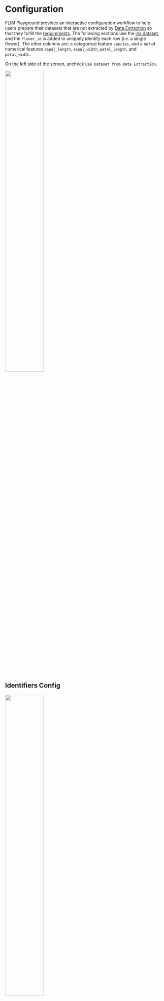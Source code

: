 # Configuration
FLIM Playground provides an interactive configuration workflow to help users prepare their datasets that are not extracted by [Data Extraction](data_extraction.qmd) so that they fulfill the [requirements](data_analysis.qmd#requirements). The following sections use the [iris dataset](https://gist.githubusercontent.com/curran/a08a1080b88344b0c8a7/raw/0e7a9b0a5d22642a06d3d5b9bcbad9890c8ee534/iris.csv), and the `flower_id` is added to uniquely identify each row (i.e. a single flower). The other columns are: a categorical feature `species`, and a set of numerical features `sepal_length`, `sepal_width`, `petal_length`, and `petal_width`.

On the left side of the screen, uncheck `Use Dataset from Data Extraction`.

![](analysis_ui_shots/data_extraction_uncheck.png){width=50% fig-align=center}

## Identifiers Config

![](analysis_ui_shots/config_id.png){#id-config width=50% fig-align=center}

The dataset needs to have a unique identifier column to identify each row. In this case, `flower_id` is the unique identifier column. This dataset does not have a field of view column, so we leave it blank.  

## Categorical Feature Config

Add categorical columns you want FLIM Playground to recognize here. Those columns will be converted to strings internally.

![](analysis_ui_shots/config_cat.png){width=20% }

The default categorical feature list does not include `species`, so we add it manually. 

## Numerical Feature Config

![](analysis_ui_shots/config_num.png){width=70%}

User can copy the numerical features from Excel or any text editor that opens their csv files. The features can be separated by `,`, `;`, or whitespaces including newlines. 

After hitting the `ctrl/cmd + enter` key, the numerical features will be parsed and added to `Available Features`. User can add/delete groups and drag features from the `Available Features` to groups just created. Any ungrouped features will be added to a group called `Uncategorized Features`.

### Example

![](analysis_ui_shots/config_num_group.png){width=90% fig-align=center}

## Save
After the user finishes the configuration and clicks the `Save Configuration` button, FLIM Playground saves the configuration to a toml file for processing current and future datasets.

## Reset
User can reset the configuration to the default settings, which are configured in the [configuration step](data_extraction_config.qmd) in the Data Extraction module.